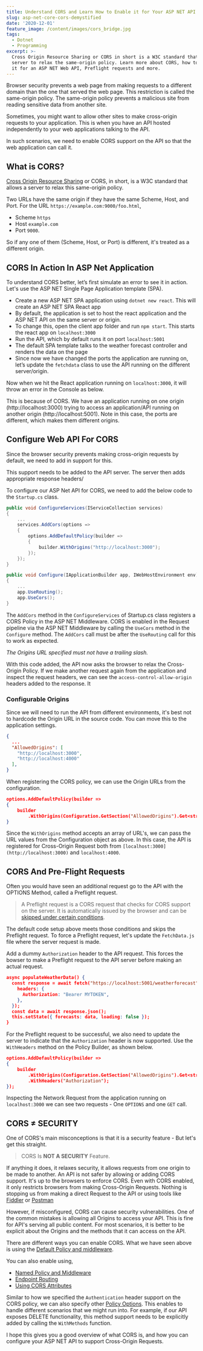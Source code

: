 ```yaml
---
title: Understand CORS and Learn How to Enable it for Your ASP NET API
slug: asp-net-core-cors-demystified
date: '2020-12-01'
feature_image: /content/images/cors_bridge.jpg
tags:
  - Dotnet
  - Programming
excerpt: >-
  Cross Origin Resource Sharing or CORS in short is a W3C standard that allows a
  server to relax the same-origin policy. Learn more about CORS, how to enable
  it for an ASP NET Web API, Preflight requests and more.
---
```

Browser security prevents a web page from making requests to a different domain than the one that served the web page. This restriction is called the same-origin policy. The same-origin policy prevents a malicious site from reading sensitive data from another site.

Sometimes, you might want to allow other sites to make cross-origin requests to your application. This is when you have an API hosted independently to your web applications talking to the API.

<EmbedCard src="https://www.youtube.com/embed/vP--GB5ZEMU" />

In such scenarios, we need to enable CORS support on the API so that the web application can call it.

## What is CORS?

[Cross Origin Resource Sharing](https://docs.microsoft.com/en-us/aspnet/core/security/cors?view=aspnetcore-3.1) or CORS, in short, is a W3C standard that allows a server to relax this same-origin policy.

Two URLs have the same origin if they have the same Scheme, Host, and Port. For the URL `https://example.com:9000/foo.html`,

-   Scheme `https`
-   Host `example.com`
-   Port `9000`.

<ImageCard src="/content/images/cors_url_structure.jpg" alt="URL Structure of https://example.com:9000/foo.html" />

So if any one of them (Scheme, Host, or Port) is different, it's treated as a different origin.

## CORS In Action In ASP Net Application

To understand CORS better, let’s first simulate an error to see it in action. Let's use the ASP NET Single Page Application template (SPA).

-   Create a new ASP NET SPA application using `dotnet new react`. This will create an ASP NET SPA React app
-   By default, the application is set to host the react application and the ASP NET API on the same server or origin.
-   To change this, open the client app folder and run `npm start`. This starts the react app on `localhost:3000`
-   Run the API, which by default runs it on port `localhost:5001`
-   The default SPA template talks to the weather forecast controller and renders the data on the page
-   Since now we have changed the ports the application are running on, let’s update the `fetchdata` class to use the API running on the different server/origin.

Now when we hit the React application running on `localhost:3000`, it will throw an error in the Console as below.

<ImageCard src="/content/images/cors_browser_console_error.jpg" alt="" />

This is because of CORS. We have an application running on one origin (http://localhost:3000) trying to access an application/API running on another origin (http://localhost:5001). Note in this case, the ports are different, which makes them different origins.

## Configure Web API For CORS

Since the browser security prevents making cross-origin requests by default, we need to add in support for this.

This support needs to be added to the API server. The server then adds appropriate response headers/

To configure our ASP Net API for CORS, we need to add the below code to the `Startup.cs` class.

```csharp
public void ConfigureServices(IServiceCollection services)
{
    ...
    services.AddCors(options =>
    {
        options.AddDefaultPolicy(builder =>
        {
            builder.WithOrigins("http://localhost:3000");
        });
    });
}

public void Configure(IApplicationBuilder app, IWebHostEnvironment env)
{
    ...
    app.UseRouting();
    app.UseCors();
}

```

The `AddCors` method in the `ConfigureServices` of Startup.cs class registers a CORS Policy in the ASP NET Middleware. CORS is enabled in the Request pipeline via the ASP NET Middleware by calling the `UseCors` method in the `Configure` method. The `AddCors` call must be after the `UseRouting` call for this to work as expected.

_The Origins URL specified must not have a trailing slash._

With this code added, the API now asks the browser to relax the Cross-Origin Policy. If we make another request again from the application and inspect the request headers, we can see the `access-control-allow-origin` headers added to the response. It

<ImageCard src="/content/images/cors_request_headers.jpg" alt="HTTP Request header has the Response Headers 'access-control-allow-origin: http://localhost:3000" />

### Configurable Origins

Since we will need to run the API from different environments, it's best not to hardcode the Origin URL in the source code. You can move this to the application settings.

```json
{
  ...
  "AllowedOrigins": [
    "http://localhost:3000",
    "http://localhost:4000"
  ],
}

```

When registering the CORS policy, we can use the Origin URLs from the configuration.

```json
options.AddDefaultPolicy(builder =>
{
    builder
        .WithOrigins(Configuration.GetSection("AllowedOrigins").Get<string[]>());
}

```

Since the `WithOrigins` method accepts an array of URL's, we can pass the URL values from the Configuration object as above. In this case, the API is registered for Cross-Origin Request both from `[localhost:3000](http://localhost:3000)` and `localhost:4000`.

## CORS And Pre-Flight Requests

Often you would have seen an additional request go to the API with the OPTIONS Method, called a Preflight request.

> A Preflight request is a CORS request that checks for CORS support on the server. It is automatically issued by the browser and can be [skipped under certain conditions](https://docs.microsoft.com/en-us/aspnet/core/security/cors?view=aspnetcore-3.1#preflight-requests).

The default code setup above meets those conditions and skips the Preflight request. To force a Preflight request, let's update the `FetchData.js` file where the server request is made.

Add a dummy `Authorization` header to the API request. This forces the bowser to make a Preflight request to the API server before making an actual request.

```json
async populateWeatherData() {
  const response = await fetch("https://localhost:5001/weatherforecast", {
    headers: {
      Authorization: "Bearer MYTOKEN",
    },
  });
  const data = await response.json();
  this.setState({ forecasts: data, loading: false });
}

```

For the Preflight request to be successful, we also need to update the server to indicate that the `Authorization` header is now supported. Use the `WithHeaders` method on the Policy Builder, as shown below.

```json
options.AddDefaultPolicy(builder =>
{
    builder
        .WithOrigins(Configuration.GetSection("AllowedOrigins").Get<string[]>())
        .WithHeaders("Authorization");
});

```

Inspecting the Network Request from the application running on `localhost:3000` we can see two requests - One `OPTIONS` and one `GET` call.

<ImageCard src="/content/images/cors_preflight_options_call.jpg" alt="The OPTIONS Network call with the access-control-* headers." /><ImageCard src="/content/images/asp_net_core_banner.png" alt="" />

## CORS ≠ SECURITY

One of CORS's main misconceptions is that it is a security feature - But let's get this straight.

> CORS Is **NOT A SECURITY** Feature.

If anything it does, it relaxes security, it allows requests from one origin to be made to another. An API is not safer by allowing or adding CORS support. It's up to the browsers to enforce CORS. Even with CORS enabled, it only restricts browsers from making Cross-Origin Requests. Nothing is stopping us from making a direct Request to the API or using tools like [Fiddler](/blog/fiddler-free-web-debugging-proxy/) or [Postman](/blog/postman-chaining-requests-to-speed-up-manual-api-tests/)

However, if misconfigured, CORS can cause security vulnerabilities. One of the common mistakes is allowing all Origins to access your API. This is fine for API's serving all public content. For most scenarios, it is better to be explicit about the Origins and the methods that it can access on the API.

There are different ways you can enable CORS. What we have seen above is using the [Default Policy and middleware](https://docs.microsoft.com/en-us/aspnet/core/security/cors?view=aspnetcore-3.1&WT.mc_id=AZ-MVP-5003875#dp).

You can also enable using,

-   [Named Policy and Middleware](https://docs.microsoft.com/en-us/aspnet/core/security/cors?view=aspnetcore-3.1&WT.mc_id=AZ-MVP-5003875#np)
-   [Endpoint Routing](https://docs.microsoft.com/en-us/aspnet/core/security/cors?view=aspnetcore-3.1&WT.mc_id=AZ-MVP-5003875#enable-cors-with-endpoint-routing)
-   [Using CORS Attributes](https://docs.microsoft.com/en-us/aspnet/core/security/cors?view=aspnetcore-3.1&WT.mc_id=AZ-MVP-5003875#enable-cors-with-attributes)

Similar to how we specified the `Authentication` header support on the CORS policy, we can also specify other [Policy Options](https://docs.microsoft.com/en-us/aspnet/core/security/cors?view=aspnetcore-3.1&WT.mc_id=AZ-MVP-5003875#cors-policy-options). This enables to handle different scenarios that we might run into. For example, if our API exposes DELETE functionality, this method support needs to be explicitly added by calling the `WithMethods` function.

I hope this gives you a good overview of what CORS is, and how you can configure your ASP NET API to support Cross-Origin Requests.
